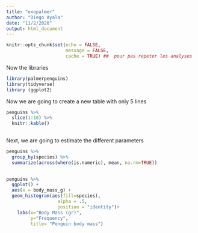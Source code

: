 ```yaml
---
title: "exopalmer"
author: "Diego Ayala"
date: "11/2/2020"
output: html_document
---
```


```r
knitr::opts_chunk$set(echo = FALSE, 
                      message = FALSE, 
                      cache = TRUE) ##  pour pas repeter les analyses

```

Now the libraries 

```r

library(palmerpenguins)
library(tidyverse)
library (ggplot2)

```

Now we are going to create a new table with only 5 lines

```r
penguins %>%
  slice(1:10) %>%
  knitr::kable()
  
```


Next, we are going to estimate the different parameters

```r
penguins %>%
  group_by(species) %>%
  summarize(across(where(is.numeric), mean, na.rm=TRUE))
  

```


```r

penguins %>%
  ggplot() +
  aes(x = body_mass_g) +
  geom_histogram(aes(fill=species),
                   alpha = .5,
                   position = "identity")+
    labs(x="Body Mass (gr)",
         y="Frequency",
         title= "Penguin body mass")
                    

```

